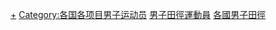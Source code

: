 {{Categories by country|nocat}}

[[Category:各國田徑運動員|+]]
[[Category:各国各项目男子运动员|Category:各国各项目男子运动员]]
[[Category:男子田徑運動員|]]
[[Category:各國男子田徑|]]